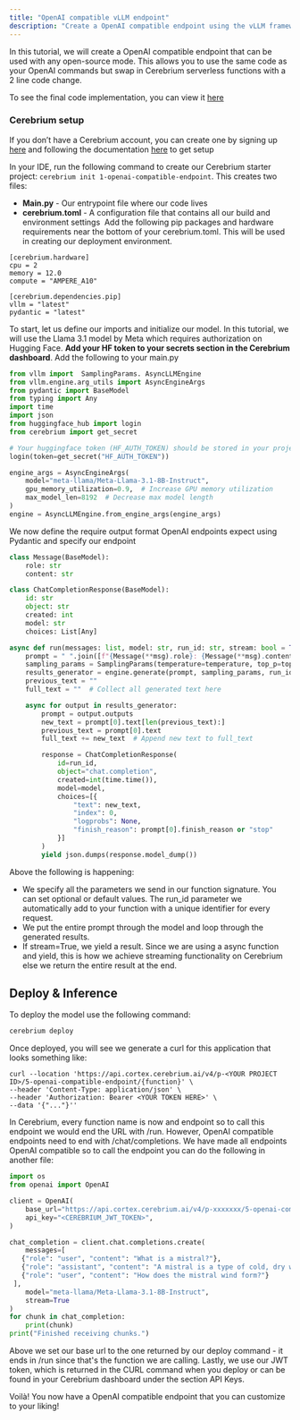 ```yaml
---
title: "OpenAI compatible vLLM endpoint"
description: "Create a OpenAI compatible endpoint using the vLLM framework"
---
```


In this tutorial, we will create a OpenAI compatible endpoint that can be used with any open-source mode. This allows you to use the same code as your OpenAI commands but swap
in Cerebrium serverless functions with a 2 line code change.

To see the final code implementation, you can view it [here](https://github.com/CerebriumAI/examples/tree/master/5-large-language-models/1-openai-compatible-endpoint)

### Cerebrium setup

If you don’t have a Cerebrium account, you can create one by signing up [here](https://dashboard.cerebrium.ai/register) and following the documentation [here](https://docs.cerebrium.ai/cerebrium/getting-started/installation) to get setup

In your IDE, run the following command to create our Cerebrium starter project: `cerebrium init 1-openai-compatible-endpoint`. This creates two files:

- **Main.py** - Our entrypoint file where our code lives
- **cerebrium.toml** - A configuration file that contains all our build and environment settings
  ‍
  Add the following pip packages and hardware requirements near the bottom of your cerebrium.toml. This will be used in creating our deployment environment.

```
[cerebrium.hardware]
cpu = 2
memory = 12.0
compute = "AMPERE_A10"

[cerebrium.dependencies.pip]
vllm = "latest"
pydantic = "latest"
```

To start, let us define our imports and initialize our model. In this tutorial, we will use the Llama 3.1 model by Meta which requires authorization on Hugging Face. <b>Add your HF token
to your secrets section in the Cerebrium dashboard</b>. Add the following to your main.py

```python
from vllm import  SamplingParams. AsyncLLMEngine
from vllm.engine.arg_utils import AsyncEngineArgs
from pydantic import BaseModel
from typing import Any
import time
import json
from huggingface_hub import login
from cerebrium import get_secret

# Your huggingface token (HF_AUTH_TOKEN) should be stored in your project secrets on your dashboard
login(token=get_secret("HF_AUTH_TOKEN"))

engine_args = AsyncEngineArgs(
    model="meta-llama/Meta-Llama-3.1-8B-Instruct",
    gpu_memory_utilization=0.9,  # Increase GPU memory utilization
    max_model_len=8192  # Decrease max model length
)
engine = AsyncLLMEngine.from_engine_args(engine_args)
```

We now define the require output format OpenAI endpoints expect using Pydantic and specify our endpoint

```python
class Message(BaseModel):
    role: str
    content: str

class ChatCompletionResponse(BaseModel):
    id: str
    object: str
    created: int
    model: str
    choices: List[Any]

async def run(messages: list, model: str, run_id: str, stream: bool = True, temperature: float = 0.8, top_p: float = 0.95):
    prompt = " ".join([f"{Message(**msg).role}: {Message(**msg).content}" for msg in messages])
    sampling_params = SamplingParams(temperature=temperature, top_p=top_p)
    results_generator = engine.generate(prompt, sampling_params, run_id)
    previous_text = ""
    full_text = ""  # Collect all generated text here

    async for output in results_generator:
        prompt = output.outputs
        new_text = prompt[0].text[len(previous_text):]
        previous_text = prompt[0].text
        full_text += new_text  # Append new text to full_text

        response = ChatCompletionResponse(
            id=run_id,
            object="chat.completion",
            created=int(time.time()),
            model=model,
            choices=[{
                "text": new_text,
                "index": 0,
                "logprobs": None,
                "finish_reason": prompt[0].finish_reason or "stop"
            }]
        )
        yield json.dumps(response.model_dump())
```

Above the following is happening:

- We specify all the parameters we send in our function signature. You can set optional or default values. The run_id parameter we automatically add to your function with a unique identifier for every request.
- We put the entire prompt through the model and loop through the generated results.
- If stream=True, we yield a result. Since we are using a async function and yield, this is how we achieve streaming functionality on Cerebrium else we return the entire result at the end.

## Deploy & Inference

To deploy the model use the following command:

```bash
cerebrium deploy
```

Once deployed, you will see we generate a curl for this application that looks something like:

```curl
curl --location 'https://api.cortex.cerebrium.ai/v4/p-<YOUR PROJECT ID>/5-openai-compatible-endpoint/{function}' \
--header 'Content-Type: application/json' \
--header 'Authorization: Bearer <YOUR TOKEN HERE>' \
--data '{"..."}''
```

In Cerebrium, every function name is now and endpoint so to call this endpoint we would end the URL with /run. However, OpenAI compatible endpoints need to end with /chat/completions.
We have made all endpoints OpenAI compatible so to call the endpoint you can do the following in another file:

```python
import os
from openai import OpenAI

client = OpenAI(
    base_url="https://api.cortex.cerebrium.ai/v4/p-xxxxxxx/5-openai-compatible-endpoint/run",
    api_key="<CEREBRIUM_JWT_TOKEN>",
)

chat_completion = client.chat.completions.create(
    messages=[
   {"role": "user", "content": "What is a mistral?"},
   {"role": "assistant", "content": "A mistral is a type of cold, dry wind that blows across the southern slopes of the Alps from the Valais region of Switzerland into the Ligurian Sea near Genoa. It is known for its strong and steady gusts, sometimes reaching up to 60 miles per hour."},
   {"role": "user", "content": "How does the mistral wind form?"}
 ],
    model="meta-llama/Meta-Llama-3.1-8B-Instruct",
    stream=True
)
for chunk in chat_completion:
    print(chunk)
print("Finished receiving chunks.")
```

Above we set our base url to the one returned by our deploy command - it ends in /run since that's the function we are calling. Lastly, we use our JWT token, which is returned in the
CURL command when you deploy or can be found in your Cerebrium dashboard under the section API Keys.

Voilà! You now have a OpenAI compatible endpoint that you can customize to your liking!
